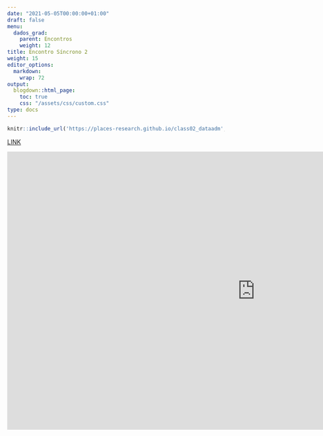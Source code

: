 ---
date: "2021-05-05T00:00:00+01:00"
draft: false
menu:
  dados_grad:
    parent: Encontros
    weight: 12
title: Encontro Síncrono 2
weight: 15
editor_options: 
  markdown: 
    wrap: 72
output: 
  blogdown::html_page:
    toc: true
    css: "/assets/css/custom.css"
type: docs
---


```{r echo=FALSE, message=FALSE, warning=FALSE}
knitr::include_url('https://places-research.github.io/class02_dataadm', height = "400px")
```

[LINK](https://places-research.github.io/class02_dataadm)

<iframe width="1147" height="645" src="https://www.youtube.com/embed/8cZ5TcKx5oY" title="YouTube video player" frameborder="0" allow="accelerometer; autoplay; clipboard-write; encrypted-media; gyroscope; picture-in-picture" allowfullscreen></iframe>
